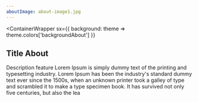 ```yaml
---
aboutImage: about-image1.jpg
---
```

<ContainerWrapper
  sx={{
    background: theme => theme.colors['backgroundAbout']
  }}
>
<ScrollAnimation animateIn="fadeIn" animateOnce>
<AboutLayout aboutImageFluid={props.imagesFluid['about-image1.jpg']}>
  <h2>Title About</h2>
  <p>
    Description feature Lorem Ipsum is simply dummy text of the printing and
    typesetting industry. Lorem Ipsum has been the industry's standard dummy
    text ever since the 1500s, when an unknown printer took a galley of type and
    scrambled it to make a type specimen book. It has survived not only five
    centuries, but also the lea
  </p>
</AboutLayout> 
</ScrollAnimation>

</ContainerWrapper>
